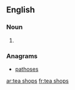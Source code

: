 
==English==

===Noun===
{{head|en|plural}}

# {{plural of|tea shop|lang=en}}

===Anagrams===
* [[pathoses#English|pathoses]]

[[ar:tea shops]]
[[fr:tea shops]]